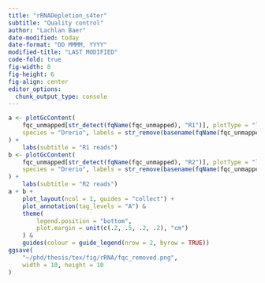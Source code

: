 ```yaml
---
title: "rRNADepletion_s4ter"
subtitle: "Quality control"
author: "Lachlan Baer"
date-modified: today
date-format: "DD MMMM, YYYY"
modified-title: "LAST MODIFIED"
code-fold: true
fig-width: 8
fig-height: 6
fig-align: center
editor_options:
  chunk_output_type: console
---
```


```r
a <- plotGcContent(
    fqc_unmapped[str_detect(fqName(fqc_unmapped), "R1")], plotType = "line",  gcType = "Transcriptome", usePlotly = FALSE,
    species = "Drerio", labels = str_remove(basename(fqName(fqc_unmapped[str_detect(fqName(fqc_unmapped), "R1")])), "_1_R1.fastq.gz") %>% set_names(fqName(fqc_unmapped[str_detect(fqName(fqc_unmapped), "R1")]))
) +
    labs(subtitle = "R1 reads")
b <- plotGcContent(
    fqc_unmapped[str_detect(fqName(fqc_unmapped), "R2")], plotType = "line",  gcType = "Transcriptome", usePlotly = FALSE,
    species = "Drerio", labels = str_remove(basename(fqName(fqc_unmapped[str_detect(fqName(fqc_unmapped), "R2")])), "_1_R2.fastq.gz") %>% set_names(fqName(fqc_unmapped[str_detect(fqName(fqc_unmapped), "R2")]))
) +
    labs(subtitle = "R2 reads")
a + b +
    plot_layout(ncol = 1, guides = "collect") +
    plot_annotation(tag_levels = "A") &
    theme(
        legend.position = "bottom",
        plot.margin = unit(c(.2, .5, .2, .2), "cm")
    ) &
    guides(colour = guide_legend(nrow = 2, byrow = TRUE))
ggsave(
    "~/phd/thesis/tex/fig/rRNA/fqc_removed.png",
    width = 10, height = 10
)
```

